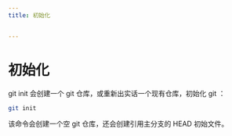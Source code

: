 ```yaml
---
title: 初始化


---
```


# 初始化

git init 会创建一个 git 仓库，或重新出实话一个现有仓库，初始化 git ：

```sh
git init
```

该命令会创建一个空 git 仓库，还会创建引用主分支的 HEAD 初始文件。

            